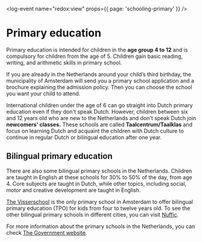 <log-event name="redox:view" props={{ page: 'schooling-primary' }} />

# Primary education
Primary education is intended for children in the **age group 4 to 12** and is compulsory for children from the age of 5. Children gain basic reading, writing, and arithmetic skills in primary school.

<youtube id="hyJ7GWyeBIY" />

If you are already in the Netherlands around your child’s third birthday, the municipality of Amsterdam will send you a primary school application and a brochure explaining the admission policy. Then you can choose the school you want your child to attend.   

International children under the age of 6 can go straight into Dutch primary education even if they don't speak Dutch. However, children between six and 12 years old who are new to the Netherlands and don't speak Dutch join **newcomers' classes.** These schools are called **Taalcentrum/Taalklas** and focus on learning Dutch and acquaint the children with Dutch culture to continue in regular Dutch or bilingual education after one year.

## Bilingual primary education
There are also some bilingual primary schools in the Netherlands. Children are taught in English at these schools for 30% to 50% of the day, from age 4. Core subjects are taught in Dutch, while other topics, including social, motor and creative development are taught in English.

[The Visserschool](https://devisserschool.nl/home-eng/) is the only primary school in Amsterdam to offer bilingual primary education (TPO) for kids from four to twelve years old. To see the other bilingual primary schools in different cities, you can visit [Nuffic](https://www.nuffic.nl/onderwerpen/tweetalig-primair-onderwijs/tweetalige-basisscholen). 

For more information about the primary schools in the Netherlands, you can check [The Government website](https://www.government.nl/topics/primary-education/types-of-primary-school).
